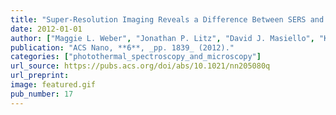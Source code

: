 ```yaml
---
title: "Super-Resolution Imaging Reveals a Difference Between SERS and Luminescence Centroids"
date: 2012-01-01
author: ["Maggie L. Weber", "Jonathan P. Litz", "David J. Masiello", "Katherine A. Willets"]
publication: "ACS Nano, **6**, _pp. 1839_ (2012)."
categories: ["photothermal_spectroscopy_and_microscopy"]
url_source: https://pubs.acs.org/doi/abs/10.1021/nn205080q
url_preprint: 
image: featured.gif
pub_number: 17
---
```

